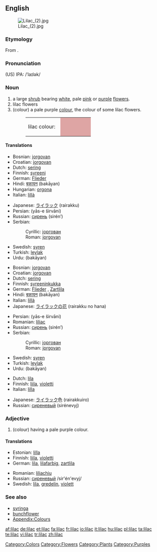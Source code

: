 {{wikipedia}}
==English==
[[Image:Lilac (2).jpg|thumb]]

===Etymology===
From {{Pers.}}.

===Pronunciation===
(US) IPA: /ˈlaɪlək/

===Noun===
{{en-noun}}

# a large [[shrub]] bearing [[white]], pale [[pink]] or [[purple]] [[flower]]s.
# lilac flowers
# (colour) a pale purple [[color|colour]], the colour of some lilac flowers.
#: <table><tr><td>lilac colour: &nbsp;</td><td bgcolor="#DEA5A4" width="80">&nbsp; </td></tr></table>

====Translations====
{{trans-top|shrub}}
* Bosnian: [[jorgovan]] {{m}}
* Croatian: [[jorgovan]] {{m}}
* Dutch: [[sering]]
* Finnish: [[syreeni]]
* German: [[Flieder]] {{m}}
* Hindi: [[बकायन]] (bakāyan) {{f}}
* Hungarian: [[orgona]]
* Italian: [[lillà]] {{m}}
{{trans-mid}}
* Japanese: [[ライラック]] (rairakku)
* Persian: {{fa-Arab|[[یاس شیروانی]]}} (yās-e širvāni)
* Russian: [[сирень]] (sirén’) {{f}}
* Serbian:
*: Cyrillic: [[јоргован]] {{m}}
*: Roman: [[jorgovan]] {{m}}
* Swedish: [[syren]] {{c}}
* Turkish: [[leylak]]
* Urdu: {{ur-Arab|[[بکاین]]}} (bakāyan) {{f}}
{{trans-bottom}}

{{trans-top|flower}}
* Bosnian: [[jorgovan]] {{m}}
* Croatian: [[jorgovan]] {{m}}
* Dutch: [[sering]]
* Finnish: [[syreeninkukka]]
* German: [[Flieder]] {{m}}, [[Zartlila]] {{n}}
* Hindi: [[बकायन]] (bakāyan) {{f}}
* Italian: [[lillà]] {{m}}
* Japanese: [[ライラック]]の[[花]] (rairakku no hana)
{{trans-mid}}
* Persian: {{fa-Arab|[[یاس شیروانی]]}} (yās-e širvāni)
* Romanian: [[liliac]] {{m}}
* Russian: [[сирень]] (sirén’) {{f}}
* Serbian:
*: Cyrillic: [[јоргован]] {{m}}
*: Roman: [[jorgovan]] {{m}}
* Swedish: [[syren]] {{c}}
* Turkish: [[leylak]]
* Urdu: {{ur-Arab|[[بکاین]]}} (bakāyan) {{f}}
{{trans-bottom}}

{{trans-top|colour}}
* Dutch: [[lila]]
* Finnish: [[liila]], [[violetti]]
* Italian: [[lilla]] {{n}}
{{trans-mid}}
* Japanese: [[ライラック]]色 (rairakkuiro)
* Russian: [[сиреневый]] (sirénevyj)
{{trans-bottom}}

===Adjective===
{{en-adj}}

# (colour) having a pale purple colour.

====Translations====
{{trans-top|colour}}
* Estonian: [[lilla]]
* Finnish: [[liila]], [[violetti]]
* German: [[lila]], [[lilafarbig]], [[zartlila]]
{{trans-mid}}
* Romanian: [[liliachiu]]
* Russian: [[сиреневый]] /sir'én'evyj/
* Swedish: [[lila]], [[gredelin]], [[violett]]
{{trans-bottom}}

===See also===
* [[syringa]]
* [[bunchflower]]
* [[Appendix:Colours]]

[[Category:Colors]]
[[Category:Flowers]]
[[Category:Plants]]
[[Category:Purples]]

[[af:lilac]]
[[de:lilac]]
[[et:lilac]]
[[fa:lilac]]
[[fr:lilac]]
[[io:lilac]]
[[it:lilac]]
[[hu:lilac]]
[[pl:lilac]]
[[ta:lilac]]
[[te:lilac]]
[[vi:lilac]]
[[tr:lilac]]
[[zh:lilac]]